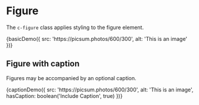 
<Meta title="Components/Figure"/>

# Figure

The `c-figure` class applies styling to the figure element.

<Preview>
  <Story name="Basic">
    {basicDemo({
      src: 'https://picsum.photos/600/300',
      alt: 'This is an image'
    })}
  </Story>
</Preview>

## Figure with caption

Figures may be accompanied by an optional caption.

<Preview>
  <Story name="With Caption">
    {captionDemo({
      src: 'https://picsum.photos/600/300',
      alt: 'This is an image',
      hasCaption: boolean('Include Caption', true)
    })}
  </Story>
</Preview>
